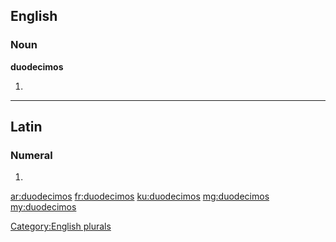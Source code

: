 ==English==

===Noun===
'''duodecimos'''

# {{plural of|duodecimo}}

[[Category:English plurals]]

----

==Latin==

===Numeral===
{{la-num-form|duodecimōs}}

# {{inflection of|duodecimus|duodecimus|acc|m|p|lang=la}}

[[ar:duodecimos]]
[[fr:duodecimos]]
[[ku:duodecimos]]
[[mg:duodecimos]]
[[my:duodecimos]]